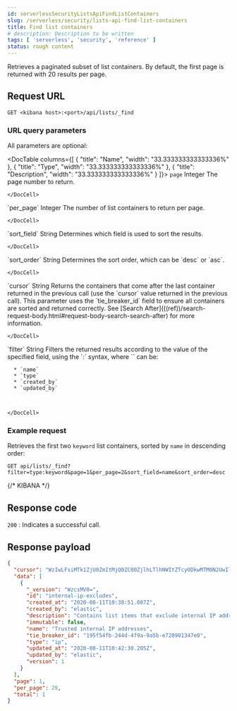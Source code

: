 ```yaml
---
id: serverlessSecurityListsApiFindListContainers
slug: /serverless/security/lists-api-find-list-containers
title: Find list containers
# description: Description to be written
tags: [ 'serverless', 'security', 'reference' ]
status: rough content
---
```



<RoughContent />

<div id="lists-api-find-list-containers"></div>

Retrieves a paginated subset of list containers. By default, the first page is
returned with 20 results per page.

## Request URL

`GET <kibana host>:<port>/api/lists/_find`

### URL query parameters

All parameters are optional:

<DocTable columns={[
  {
    "title": "Name",
    "width": "33.333333333333336%"
  },
  {
    "title": "Type",
    "width": "33.333333333333336%"
  },
  {
    "title": "Description",
    "width": "33.333333333333336%"
  }
]}>
  <DocRow>
    <DocCell>`page`</DocCell>
    <DocCell>Integer</DocCell>
    <DocCell>
      The page number to return.
      
      
    </DocCell>
  </DocRow>
  <DocRow>
    <DocCell>`per_page`</DocCell>
    <DocCell>Integer</DocCell>
    <DocCell>
      The number of list containers to return per page.
      
      
    </DocCell>
  </DocRow>
  <DocRow>
    <DocCell>`sort_field`</DocCell>
    <DocCell>String</DocCell>
    <DocCell>
      Determines which field is used to sort the results.
      
      
    </DocCell>
  </DocRow>
  <DocRow>
    <DocCell>`sort_order`</DocCell>
    <DocCell>String</DocCell>
    <DocCell>
      Determines the sort order, which can be `desc` or `asc`.
      
      
    </DocCell>
  </DocRow>
  <DocRow>
    <DocCell>`cursor`</DocCell>
    <DocCell>String</DocCell>
    <DocCell>
      Returns the containers that come after the last container
      returned in the previous call (use the `cursor` value returned in the previous
      call). This parameter uses the `tie_breaker_id` field to ensure all containers
      are sorted and returned correctly.
      See [Search After](((ref))/search-request-body.html#request-body-search-search-after) for more information.
      
      
    </DocCell>
  </DocRow>
  <DocRow>
    <DocCell>`filter`</DocCell>
    <DocCell>String</DocCell>
    <DocCell>
      Filters the returned results according to the value of the
      specified field, using the `<field name>:<field value>` syntax, where
      `<field name>` can be:
      
      * `name`
      * `type`
      * `created_by`
      * `updated_by`

      
      
    </DocCell>
  </DocRow>
</DocTable>

### Example request

Retrieves the first two `keyword` list containers, sorted by `name` in
descending order:

```console
GET api/lists/_find?filter=type:keyword&page=1&per_page=2&sort_field=name&sort_order=desc
```
{/* KIBANA */}

## Response code

`200` 
    : Indicates a successful call.

## Response payload

```json
{
  "cursor": "WzIwLFsiMTk1ZjU0ZmItMjQ0ZC00ZjlhLTlhNWItZTcyODkwMTM0N2UwIl1d",
  "data": [
    {
      "_version": "WzcsMV0=",
      "id": "internal-ip-excludes",
      "created_at": "2020-08-11T10:38:51.087Z",
      "created_by": "elastic",
      "description": "Contains list items that exclude internal IP addresses from detection rule matches.",
      "immutable": false,
      "name": "Trusted internal IP addresses",
      "tie_breaker_id": "195f54fb-244d-4f9a-9a5b-e728901347e0",
      "type": "ip",
      "updated_at": "2020-08-11T10:42:30.205Z",
      "updated_by": "elastic",
      "version": 1
    }
  ],
  "page": 1,
  "per_page": 20,
  "total": 1
}
```
